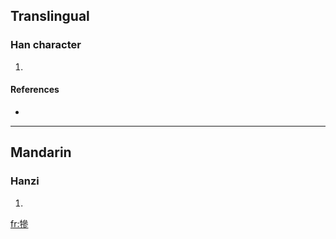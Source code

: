 ==Translingual==

===Han character===
{{Han char|rn=93|rad=牛|as=11|sn=15|four=|canj=竹手戈戈竹 (HQIIH)}}

# {{defn|Han|sort=牛11}}

====References====
* {{Han ref|kx=0703.330|dkj=20143|dj=1116.280|hdz=31819.120|uh=7299|ud=29337}}

----

==Mandarin==

===Hanzi===
{{cmn-hanzi|pin=[[sān]] ([[san1]])|wg=san<sup>1</sup>}}

# {{defn|Mandarin}}

[[fr:犙]]
